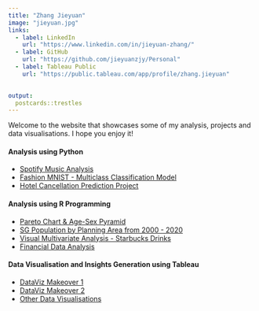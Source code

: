 ```yaml
---
title: "Zhang Jieyuan"
image: "jieyuan.jpg"
links:
  - label: LinkedIn
    url: "https://www.linkedin.com/in/jieyuan-zhang/"
  - label: GitHub
    url: "https://github.com/jieyuanzjy/Personal"
  - label: Tableau Public
    url: "https://public.tableau.com/app/profile/zhang.jieyuan"
  

output:
  postcards::trestles
---
```

 
  Welcome to the website that showcases some of my analysis, projects and data visualisations. I hope you enjoy it!


#### Analysis using Python

* [Spotify Music Analysis](https://github.com/jieyuanzjy/Personal/tree/main/Spotify%20Music%20Analysis)
* [Fashion MNIST - Multiclass Classification Model](https://github.com/jieyuanzjy/Personal/tree/main/Fashion%20MNIST%20-%20Multiclass%20Classification%20Model)
* [Hotel Cancellation Prediction Project](https://github.com/jieyuanzjy/Personal/tree/main/Hotel%20Cancellation%20Prediction)


#### Analysis using R Programming
* [Pareto Chart & Age-Sex Pyramid](https://jieyuan-analytics.netlify.app/the/the1/e1)
* [SG Population by Planning Area from 2000 - 2020](https://jieyuan-analytics.netlify.app/the/the2/e2)
* [Visual Multivariate Analysis - Starbucks Drinks](https://jieyuan-analytics.netlify.app/the/the3/e3)
* [Financial Data Analysis](https://jieyuan-analytics.netlify.app/the/the4/e4)

#### Data Visualisation and Insights Generation using Tableau
* [DataViz Makeover 1](https://jieyuan-analytics.netlify.app/dataviz_makeover/dataviz_makeover1/makeover1)
* [DataViz Makeover 2](https://jieyuan-analytics.netlify.app/dataviz_makeover/dataviz_makeover2/makeover2)
* [Other Data Visualisations](https://public.tableau.com/app/profile/zhang.jieyuan)



